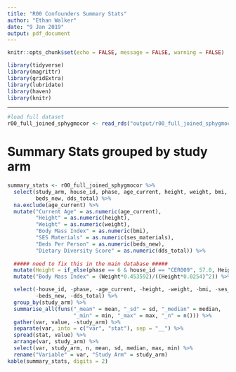 ```yaml
---
title: "R00 Confounders Summary Stats"
author: "Ethan Walker"
date: "9 Jan 2019"
output: pdf_document
---
```


```r
knitr::opts_chunk$set(echo = FALSE, message = FALSE, warning = FALSE)
```


```r
library(tidyverse)
library(magrittr)
library(gridExtra)
library(lubridate)
library(haven)
library(knitr)
```

---

```r
#load full dataset
r00_full_joined_sphygmocor <- read_rds("output/r00_full_joined_sphygmocor.RDS")
```

# Summary Stats grouped by study arm
```r
summary_stats <- r00_full_joined_sphygmocor %>% 
  select(study_arm, house_id, phase, age_current, height, weight, bmi, ses_materials,
         beds_new, dds_total) %>% 
  na.exclude(age_current) %>% 
  mutate("Current Age" = as.numeric(age_current), 
         "Height" = as.numeric(height), 
         "Weight" = as.numeric(weight), 
         "Body Mass Index" = as.numeric(bmi), 
         "SES Materials" = as.numeric(ses_materials), 
         "Beds Per Person" = as.numeric(beds_new), 
         "Dietary Diversity Score" = as.numeric(dds_total)) %>% 
  
  ##### need to fix this in the main database #####
  mutate(Height = if_else(phase == 6 & house_id == "CER009", 57.0, Height)) %>% 
  mutate("Body Mass Index" = (Weight*0.453592)/((Height*0.0254)^2)) %>% 

  select(-house_id, -phase, -age_current, -height, -weight, -bmi, -ses_materials,
         -beds_new, -dds_total) %>% 
  group_by(study_arm) %>% 
  summarise_all(funs("_mean" = mean, "_sd" = sd, "_median" = median, 
                     "_min" = min, "_max" = max, "_n" = n())) %>% 
  gather(var, value, -study_arm) %>% 
  separate(var, into = c("var", "stat"), sep = "__") %>% 
  spread(stat, value) %>% 
  arrange(var, study_arm) %>% 
  select(var, study_arm, n, mean, sd, median, max, min) %>% 
  rename("Variable" = var, "Study Arm" = study_arm)
kable(summary_stats, digits = 2)
```

